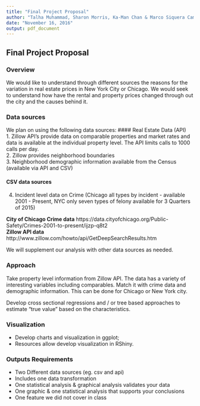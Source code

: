 ---
title: "Final Project Proposal"
author: "Talha Muhammad, Sharon Morris, Ka-Man Chan & Marco Siquera Campos"
date: "November 16, 2016"
output: pdf_document
---

## Final Project Proposal

### Overview 
We would like to understand through different sources the reasons for the variation in real estate prices in New York City or Chicago. We would seek to understand how have the rental and property prices changed through out the city and the causes behind it.  

### Data sources
We plan on using the following data sources: 
#### Real Estate Data (API)     
 1. Zillow API's provide data on comparable properties and market rates and data is available at the individual property level. The API limits calls to 1000 calls per day.         
 2. Zillow provides neighborhood boundaries     
 3. Neighborhood demographic information available from the Census (available via API and CSV)       
 
#### CSV data sources
 4. Incident level data on Crime (Chicago all types by incident - available 2001 - Present, NYC only seven types of felony available for 3 Quarters of 2015)      
 
**City of Chicago Crime data**
https://data.cityofchicago.org/Public-Safety/Crimes-2001-to-present/ijzp-q8t2    
**Zillow API data**
http://www.zillow.com/howto/api/GetDeepSearchResults.htm

We will supplement our analysis with other data sources as needed. 

### Approach
Take property level information from Zillow API. The data has a variety of interesting variables including comparables. Match it with crime data and demographic information. This can be done for Chicago or New York city.

Develop cross sectional regressions and / or tree based approaches to estimate "true value" based on the characteristics.  

### Visualization
- Develop charts and visualization in ggplot;
- Resources allow develop visualization in RShiny. 

### Outputs Requirements
- Two Different data sources (eg. csv and api)
- Includes one data transformation
- One statistical analysis & graphical analysis validates your data
- One graphic & one statistical analysis that supports your conclusions 
- One feature we did not cover in class


